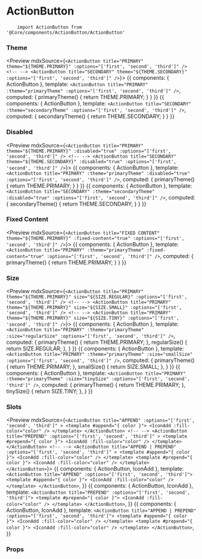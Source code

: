 
<Meta title="Components API|ActionButton" />

# ActionButton

<Description of={ActionButton} />

```
    import ActionButton from '@Core/components/ActionButton/ActionButton'
```

### Theme

<Preview mdxSource={`
   <ActionButton title="PRIMARY" theme="${THEME.PRIMARY}" :options="['first', 'second', 'third']" />
    <!-- -->
   <ActionButton title="SECONDARY" theme="${THEME.SECONDARY}" :options="['first', 'second', 'third']" />
`}>
    <Story name="primary">
        {{
            components: { ActionButton },
            template: `<ActionButton title="PRIMARY" :theme="primaryTheme" :options="['first', 'second', 'third']" />`,
            computed: {
                primaryTheme() {
                    return THEME.PRIMARY;
                }
            }
        }}
    </Story>
    <Story name="secondary">
        {{
            components: { ActionButton },
            template: `<ActionButton title="SECONDARY" :theme="secondaryTheme" :options="['first', 'second', 'third']" />`,
            computed: {
                secondaryTheme() {
                    return THEME.SECONDARY;
                }
            }
        }}
    </Story>
</Preview>

### Disabled

<Preview mdxSource={`
    <ActionButton title="PRIMARY" theme="${THEME.PRIMARY}" :disabled="true" :options="['first', 'second', 'third']" />
    <!-- -->
    <ActionButton title="SECONDARY" theme="${THEME.SECONDARY}" :disabled="true" :options="['first', 'second', 'third']" />
`}>
    <Story name="disabled-primary">
        {{
            components: { ActionButton },
            template: `<ActionButton title="PRIMARY" :theme="primaryTheme" :disabled="true" :options="['first', 'second', 'third']" />`,
            computed: {
                primaryTheme() {
                    return THEME.PRIMARY;
                }
            }
        }}
    </Story>
    <Story name="disabled-secondary">
        {{
            components: { ActionButton },
            template: `<ActionButton title="SECONDARY" :theme="secondaryTheme" :disabled="true" :options="['first', 'second', 'third']" />`,
            computed: {
                secondaryTheme() {
                    return THEME.SECONDARY;
                }
            }
        }}
    </Story>
</Preview>

### Fixed Content

<Preview mdxSource={`
    <ActionButton title="FIXED CONTENT" theme="${THEME.PRIMARY}" :fixed-content="true" :options="['first', 'second', 'third']" />
`}>
    <Story name="fixed-content">
        {{
            components: { ActionButton },
            template: `<ActionButton title="PRIMARY" :theme="primaryTheme" :fixed-content="true" :options="['first', 'second', 'third']" />`,
            computed: {
                primaryTheme() {
                    return THEME.PRIMARY;
                }
            }
        }}
    </Story>
</Preview>

### Size

<Preview mdxSource={`
    <ActionButton title="PRIMARY" theme="${THEME.PRIMARY}" size="${SIZE.REGULAR}" :options="['first', 'second', 'third']" />
    <!-- -->
    <ActionButton title="PRIMARY" theme="${THEME.PRIMARY}" size="${SIZE.SMALL}" :options="['first', 'second', 'third']" />
    <!-- -->
    <ActionButton title="PRIMARY" theme="${THEME.PRIMARY}" size="${SIZE.TINY}" :options="['first', 'second', 'third']" />
`}>
    <Story name="regular">
        {{
            components: { ActionButton },
            template: `<ActionButton title="PRIMARY" :theme="primaryTheme" :size="regularSize" :options="['first', 'second', 'third']" />`,
            computed: {
                primaryTheme() {
                    return THEME.PRIMARY;
                },
                regularSize() {
                    return SIZE.REGULAR;
                },
            }
        }}
    </Story>
    <Story name="small">
        {{
            components: { ActionButton },
            template: `<ActionButton title="PRIMARY" :theme="primaryTheme" :size="smallSize" :options="['first', 'second', 'third']" />`,
            computed: {
                primaryTheme() {
                    return THEME.PRIMARY;
                },
                smallSize() {
                    return SIZE.SMALL;
                },
            }
        }}
    </Story>
    <Story name="tiny">
        {{
            components: { ActionButton },
            template: `<ActionButton title="PRIMARY" :theme="primaryTheme" :size="tinySize" :options="['first', 'second', 'third']" />`,
            computed: {
                primaryTheme() {
                    return THEME.PRIMARY;
                },
                tinySize() {
                    return SIZE.TINY;
                },
            }
        }}
    </Story>
</Preview>

### Slots

<Preview mdxSource={`
    <ActionButton title="APPEND" :options="['first', 'second', 'third']" >
        <template #append="{ color }">
            <IconAdd :fill-color="color" />
        </template>
    </ActionButton>
    <!-- -->
    <ActionButton title="PREPEND" :options="['first', 'second', 'third']" >
        <template #prepend="{ color }">
            <IconAdd :fill-color="color" />
        </template>
    </ActionButton>
    <!-- -->
    <ActionButton title="APPEND | PREPEND" :options="['first', 'second', 'third']" >
        <template #append="{ color }">
            <IconAdd :fill-color="color" />
        </template>
        <template #prepend="{ color }">
            <IconAdd :fill-color="color" />
        </template>
    </ActionButton>
`}>
    <Story name="append">
        {{
            components: { ActionButton, IconAdd },
            template: `
                <ActionButton title="APPEND" :options="['first', 'second', 'third']">
                    <template #append="{ color }">
                        <IconAdd :fill-color="color" />
                    </template>
                </ActionButton>
            `,
        }}
    </Story>
    <Story name="prepend">
        {{
            components: { ActionButton, IconAdd },
            template: `
                <ActionButton title="PREPEND" :options="['first', 'second', 'third']">
                    <template #prepend="{ color }">
                        <IconAdd :fill-color="color" />
                    </template>
                </ActionButton>
            `,
        }}
    </Story>
    <Story name="append-prepend">
        {{
            components: { ActionButton, IconAdd },
            template: `
                <ActionButton title="APPEND | PREPEND" :options="['first', 'second', 'third']">
                    <template #append="{ color }">
                        <IconAdd :fill-color="color" />
                    </template>
                    <template #prepend="{ color }">
                        <IconAdd :fill-color="color" />
                    </template>
                </ActionButton>
            `,
        }}
    </Story>
</Preview>

### Props

<Props of={ActionButton} />
